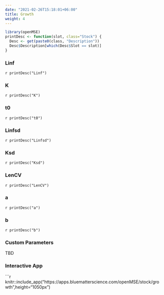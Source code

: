 ```yaml
---
date: "2021-02-26T15:18:01+06:00"
title: Growth
weight: 4
---
```


```r
library(openMSE)
printDesc <- function(slot, class="Stock") {
  Desc <- get(paste0(class, "Description"))
  Desc$Description[which(Desc$Slot == slot)]
}
```

### Linf
`r printDesc("Linf")`

### K 
`r printDesc("K")`

### t0
`r printDesc("t0")`

### Linfsd
`r printDesc("Linfsd")` 

### Ksd
`r printDesc("Ksd")`

### LenCV 
`r printDesc("LenCV")`

### a
`r printDesc("a")`

### b
`r printDesc("b")` 

### Custom Parameters
TBD

### Interactive App 

```r
knitr::include_app("https://apps.bluematterscience.com/openMSE/stock/growth",height="1050px") 
